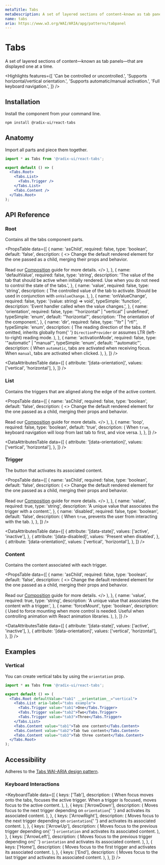 ```yaml
---
metaTitle: Tabs
metaDescription: A set of layered sections of content—known as tab panels—that are displayed one at a time.
name: tabs
aria: https://www.w3.org/WAI/ARIA/apg/patterns/tabpanel
---
```


# Tabs

<Description>
  A set of layered sections of content—known as tab panels—that are displayed
  one at a time.
</Description>

<HeroContainer>
  <TabsDemo />
</HeroContainer>

<HeroCodeBlock folder="Tabs" />

<Highlights
  features={[
    'Can be controlled or uncontrolled.',
    'Supports horizontal/vertical orientation.',
    'Supports automatic/manual activation.',
    'Full keyboard navigation.',
  ]}
/>

## Installation

Install the component from your command line.

```bash
npm install @radix-ui/react-tabs
```

## Anatomy

Import all parts and piece them together.

```jsx
import * as Tabs from '@radix-ui/react-tabs';

export default () => (
  <Tabs.Root>
    <Tabs.List>
      <Tabs.Trigger />
    </Tabs.List>
    <Tabs.Content />
  </Tabs.Root>
);
```

## API Reference

### Root

Contains all the tabs component parts.

<PropsTable
  data={[
    {
      name: 'asChild',
      required: false,
      type: 'boolean',
      default: 'false',
      description: (
        <>
          Change the default rendered element for the one passed as a child,
          merging their props and behavior.
          <br />
          <br />
          Read our <a href="../guides/composition">Composition</a> guide for more
          details.
        </>
      ),
    },
    {
      name: 'defaultValue',
      required: false,
      type: 'string',
      description:
        'The value of the tab that should be active when initially rendered. Use when you do not need to control the state of the tabs.',
    },
    {
      name: 'value',
      required: false,
      type: 'string',
      description: (
        <span>
          The controlled value of the tab to activate. Should be used in
          conjunction with <Code>onValueChange</Code>.
        </span>
      ),
    },
    {
      name: 'onValueChange',
      required: false,
      type: '(value: string) => void',
      typeSimple: 'function',
      description: 'Event handler called when the value changes.',
    },
    {
      name: 'orientation',
      required: false,
      type: '"horizontal" | "vertical" | undefined',
      typeSimple: 'enum',
      default: '"horizontal"',
      description: 'The orientation of the component.',
    },
    {
      name: 'dir',
      required: false,
      type: '"ltr" | "rtl"',
      typeSimple: 'enum',
      description: (
        <span>
          The reading direction of the tabs. If omitted, inherits globally from{' '}
          <Code>DirectionProvider</Code> or assumes LTR (left-to-right) reading
          mode.
        </span>
      ),
    },
    {
      name: 'activationMode',
      required: false,
      type: '"automatic" | "manual"',
      typeSimple: 'enum',
      default: '"automatic"',
      description: (
        <span>
          When <Code>automatic</Code>, tabs are activated when receiving focus.
          When <Code>manual</Code>, tabs are activated when clicked.
        </span>
      ),
    },
  ]}
/>

<DataAttributesTable
  data={[
    {
      attribute: '[data-orientation]',
      values: ['vertical', 'horizontal'],
    },
  ]}
/>

### List

Contains the triggers that are aligned along the edge of the active content.

<PropsTable
  data={[
    {
      name: 'asChild',
      required: false,
      type: 'boolean',
      default: 'false',
      description: (
        <>
          Change the default rendered element for the one passed as a child,
          merging their props and behavior.
          <br />
          <br />
          Read our <a href="../guides/composition">Composition</a> guide for more
          details.
        </>
      ),
    },
    {
      name: 'loop',
      required: false,
      type: 'boolean',
      default: 'true',
      description: (
        <span>
          When <Code>true</Code>, keyboard navigation will loop from last tab to
          first, and vice versa.
        </span>
      ),
    },
  ]}
/>

<DataAttributesTable
  data={[
    {
      attribute: '[data-orientation]',
      values: ['vertical', 'horizontal'],
    },
  ]}
/>

### Trigger

The button that activates its associated content.

<PropsTable
  data={[
    {
      name: 'asChild',
      required: false,
      type: 'boolean',
      default: 'false',
      description: (
        <>
          Change the default rendered element for the one passed as a child,
          merging their props and behavior.
          <br />
          <br />
          Read our <a href="../guides/composition">Composition</a> guide for more
          details.
        </>
      ),
    },
    {
      name: 'value',
      required: true,
      type: 'string',
      description: 'A unique value that associates the trigger with a content.',
    },
    {
      name: 'disabled',
      required: false,
      type: 'boolean',
      default: 'false',
      description: (
        <span>
          When <Code>true</Code>, prevents the user from interacting with the
          tab.
        </span>
      ),
    },
  ]}
/>

<DataAttributesTable
  data={[
    {
      attribute: '[data-state]',
      values: ['active', 'inactive'],
    },
    {
      attribute: '[data-disabled]',
      values: 'Present when disabled',
    },
    {
      attribute: '[data-orientation]',
      values: ['vertical', 'horizontal'],
    },
  ]}
/>

### Content

Contains the content associated with each trigger.

<PropsTable
  data={[
    {
      name: 'asChild',
      required: false,
      type: 'boolean',
      default: 'false',
      description: (
        <>
          Change the default rendered element for the one passed as a child,
          merging their props and behavior.
          <br />
          <br />
          Read our <a href="../guides/composition">Composition</a> guide for more
          details.
        </>
      ),
    },
    {
      name: 'value',
      required: true,
      type: 'string',
      description: 'A unique value that associates the content with a trigger.',
    },
    {
      name: 'forceMount',
      type: 'boolean',
      description: (
        <span>
          Used to force mounting when more control is needed. Useful when
          controlling animation with React animation libraries.
        </span>
      ),
    },
  ]}
/>

<DataAttributesTable
  data={[
    {
      attribute: '[data-state]',
      values: ['active', 'inactive'],
    },
    {
      attribute: '[data-orientation]',
      values: ['vertical', 'horizontal'],
    },
  ]}
/>

## Examples

### Vertical

You can create vertical tabs by using the `orientation` prop.

```jsx line=4
import * as Tabs from '@radix-ui/react-tabs';

export default () => (
  <Tabs.Root defaultValue="tab1" __orientation__="vertical">
    <Tabs.List aria-label="tabs example">
      <Tabs.Trigger value="tab1">One</Tabs.Trigger>
      <Tabs.Trigger value="tab2">Two</Tabs.Trigger>
      <Tabs.Trigger value="tab3">Three</Tabs.Trigger>
    </Tabs.List>
    <Tabs.Content value="tab1">Tab one content</Tabs.Content>
    <Tabs.Content value="tab2">Tab two content</Tabs.Content>
    <Tabs.Content value="tab3">Tab three content</Tabs.Content>
  </Tabs.Root>
);
```

## Accessibility

Adheres to the [Tabs WAI-ARIA design pattern](https://www.w3.org/WAI/ARIA/apg/patterns/tabs).

### Keyboard Interactions

<KeyboardTable
  data={[
    {
      keys: ['Tab'],
      description: (
        <span>
          When focus moves onto the tabs, focuses the active trigger. When a
          trigger is focused, moves focus to the active content.
        </span>
      ),
    },
    {
      keys: ['ArrowDown'],
      description: (
        <span>
          Moves focus to the next trigger depending on <Code>orientation</Code>{' '}
          and activates its associated content.
        </span>
      ),
    },
    {
      keys: ['ArrowRight'],
      description: (
        <span>
          Moves focus to the next trigger depending on <Code>orientation</Code>{' '}
          and activates its associated content.
        </span>
      ),
    },
    {
      keys: ['ArrowUp'],
      description: (
        <span>
          Moves focus to the previous trigger depending on{' '}
          <Code>orientation</Code> and activates its associated content.
        </span>
      ),
    },
    {
      keys: ['ArrowLeft'],
      description: (
        <span>
          Moves focus to the previous trigger depending on{' '}
          <Code>orientation</Code> and activates its associated content.
        </span>
      ),
    },
    {
      keys: ['Home'],
      description: (
        <span>
          Moves focus to the first trigger and activates its associated content.
        </span>
      ),
    },
    {
      keys: ['End'],
      description: (
        <span>
          Moves focus to the last trigger and activates its associated content.
        </span>
      ),
    },
  ]}
/>
